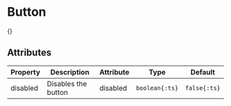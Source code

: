 
# Button
{<ComponentPreview name="button" />}

## Attributes
Property | Description | Attribute | Type | Default
--- | --- | --- | --- | ---
disabled | Disables the button | disabled | `boolean{:ts}` | `false{:ts}`


